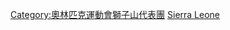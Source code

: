 {{NoteTA|G1=地名}}
{{cat main|夏季奧林匹克運動會獅子山代表團}}

[[Category:奧林匹克運動會獅子山代表團|Category:奧林匹克運動會獅子山代表團]]
[[Category:夏季奥林匹克运动会代表团|Sierra Leone]]